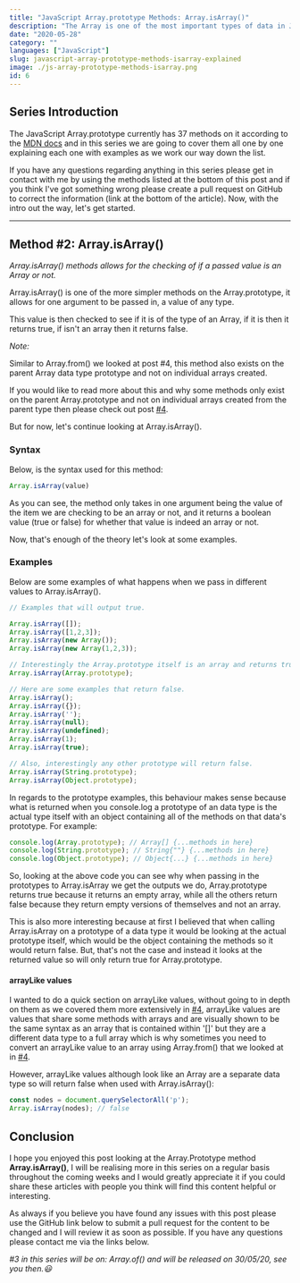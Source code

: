 ```yaml
---
title: "JavaScript Array.prototype Methods: Array.isArray()"
description: "The Array is one of the most important types of data in JavaScript, so in this series we are going to cover all of the methods on the Array.prototype, in this post it's Array.isArray()"
date: "2020-05-28"
category: ""
languages: ["JavaScript"]
slug: javascript-array-prototype-methods-isarray-explained
image: ./js-array-prototype-methods-isarray.png
id: 6
---
```


## Series Introduction

The JavaScript Array.prototype currently has 37 methods on it according to the [MDN docs](https://developer.mozilla.org/en-US/docs/Web/JavaScript/Reference/Global_Objects/Array) and in this series we are going to cover them all one by one explaining each one with examples as we work our way down the list. 

If you have any questions regarding anything in this series please get in contact with me by using the methods listed at the bottom of this post and if you think I've got something wrong please create a pull request on GitHub to correct the information (link at the bottom of the article). Now, with the intro out the way, let's get started.

---

## Method #2: Array.isArray()

*Array.isArray() methods allows for the checking of if a passed value is an Array or not.*

Array.isArray() is one of the more simpler methods on the Array.prototype, it allows for one argument to be passed in, a value of any type. 

This value is then checked to see if it is of the type of an Array, if it is then it returns true, if isn't an array then it returns false.

*Note:*

Similar to Array.from() we looked at post #4, this method also exists on the parent Array data type prototype and not on individual arrays created. 

If you would like to read more about this and why some methods only exist on the parent Array.prototype and not on individual arrays created from the parent type then please check out post [#4](https://conermurphy.com/javascript-array-prototype-methods-from-explained/).

But for now, let's continue looking at Array.isArray().

### Syntax

Below, is the syntax used for this method:

```javascript
Array.isArray(value)
```

As you can see, the method only takes in one argument being the value of the item we are checking to be an array or not, and it returns a boolean value (true or false) for whether that value is indeed an array or not.

Now, that's enough of the theory let's look at some examples.

### Examples

Below are some examples of what happens when we pass in different values to Array.isArray().

```javascript
// Examples that will output true.

Array.isArray([]);
Array.isArray([1,2,3]);
Array.isArray(new Array());
Array.isArray(new Array(1,2,3));

// Interestingly the Array.prototype itself is an array and returns true.
Array.isArray(Array.prototype);

// Here are some examples that return false.
Array.isArray();
Array.isArray({});
Array.isArray('');
Array.isArray(null);
Array.isArray(undefined);
Array.isArray(1);
Array.isArray(true);

// Also, interestingly any other prototype will return false.
Array.isArray(String.prototype);
Array.isArray(Object.prototype);

```

In regards to the prototype examples, this behaviour makes sense because what is returned when you console.log a prototype of an data type is the actual type itself with an object containing all of the methods on that data's prototype. For example:

```javascript
console.log(Array.prototype); // Array[] {...methods in here}
console.log(String.prototype); // String{""} {...methods in here}
console.log(Object.prototype); // Object{...} {...methods in here}
```

So, looking at the above code you can see why when passing in the prototypes to Array.isArray we get the outputs we do, Array.prototype returns true because it returns an empty array, while all the others return false because they return empty versions of themselves and not an array. 

This is also more interesting because at first I believed that when calling Array.isArray on a prototype of a data type it would be looking at the actual prototype itself, which would be the object containing the methods so it would return false. But, that's not the case and instead it looks at the returned value so will only return true for Array.prototype.

#### arrayLike values

I wanted to do a quick section on arrayLike values, without going to in depth on them as we covered them more extensively in [#4](https://conermurphy.com/javascript-array-prototype-methods-from-explained/), arrayLike values are values that share some methods with arrays and are visually shown to be the same syntax as an array that is contained within '[]' but they are a different data type to a full array which is why sometimes you need to convert an arrayLike value to an array using Array.from() that we looked at in [#4](https://conermurphy.com/javascript-array-prototype-methods-from-explained/).

However, arrayLike values although look like an Array are a separate data type so will return false when used with Array.isArray():

```javascript
const nodes = document.querySelectorAll('p');
Array.isArray(nodes); // false
```
 
## Conclusion

I hope you enjoyed this post looking at the Array.Prototype method **Array.isArray()**, I will be realising more in this series on a regular basis throughout the coming weeks and I would greatly appreciate it if you could share these articles with people you think will find this content helpful or interesting.

As always if you believe you have found any issues with this post please use the GitHub link below to submit a pull request for the content to be changed and I will review it as soon as possible. If you have any questions please contact me via the links below.

*#3 in this series will be on: Array.of() and will be released on 30/05/20, see you then.😃*
